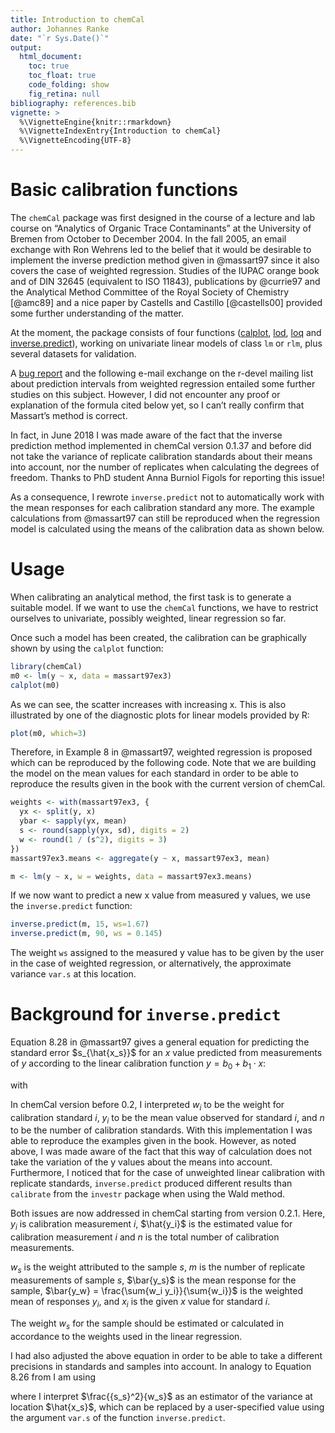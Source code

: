 ```yaml
---
title: Introduction to chemCal
author: Johannes Ranke
date: "`r Sys.Date()`"
output:
  html_document:
    toc: true
    toc_float: true
    code_folding: show
    fig_retina: null
bibliography: references.bib
vignette: >
  %\VignetteEngine{knitr::rmarkdown}
  %\VignetteIndexEntry{Introduction to chemCal}
  %\VignetteEncoding{UTF-8}
---
```


# Basic calibration functions

The `chemCal` package was first designed in the course of a lecture and lab
course on "Analytics of Organic Trace Contaminants" at the University of Bremen
from October to December 2004. In the fall 2005, an email exchange with
Ron Wehrens led to the belief that it would be desirable to implement the
inverse prediction method given in @massart97 since it also covers the
case of weighted regression. Studies of the IUPAC orange book and of DIN 32645
(equivalent to ISO 11843), publications by @currie97 and the Analytical
Method Committee of the Royal Society of Chemistry [@amc89] and a nice paper by
Castells and Castillo [@castells00] provided some further understanding of the matter.

At the moment, the package consists of four functions 
([calplot](https://pkgdown.jrwb.de/chemCal/reference/calplot.lm.html),
[lod](https://pkgdown.jrwb.de/chemCal/reference/lod.html),
[loq](https://pkgdown.jrwb.de/chemCal/reference/loq.html) and
[inverse.predict](https://pkgdown.jrwb.de/chemCal/reference/inverse.predict.html)),
working on univariate linear models of class `lm` or `rlm`, plus several
datasets for validation.

A [bug report](http://bugs.r-project.org/bugzilla3/show_bug.cgi?id=8877)
and the following e-mail exchange on the r-devel mailing list about
prediction intervals from weighted regression entailed some further studies
on this subject. However, I did not encounter any proof or explanation of the
formula cited below yet, so I can't really confirm that Massart's method is correct.

In fact, in June 2018 I was made aware of the fact that the inverse prediction
method implemented in chemCal version 0.1.37 and before did not take the
variance of replicate calibration standards about their means into account, nor
the number of replicates when calculating the degrees of freedom. Thanks to
PhD student Anna Burniol Figols for reporting this issue!

As a consequence, I rewrote `inverse.predict` not to automatically work with
the mean responses for each calibration standard any more. The example
calculations from @massart97 can still be reproduced when the regression model
is calculated using the means of the calibration data as shown below.

# Usage

When calibrating an analytical method, the first task is to generate a suitable
model. If we want to use the `chemCal` functions, we have to restrict
ourselves to univariate, possibly weighted, linear regression so far.

Once such a model has been created, the calibration can be graphically
shown by using the `calplot` function:

```r
library(chemCal)
m0 <- lm(y ~ x, data = massart97ex3)
calplot(m0)
```

As we can see, the scatter increases with increasing x. This is also
illustrated by one of the diagnostic plots for linear models
provided by R:

```r
plot(m0, which=3)
```

Therefore, in Example 8 in @massart97, weighted regression
is proposed which can be reproduced by the following code.
Note that we are building the model on the mean values for
each standard in order to be able to reproduce the results
given in the book with the current version of chemCal.

```r
weights <- with(massart97ex3, {
  yx <- split(y, x)
  ybar <- sapply(yx, mean)
  s <- round(sapply(yx, sd), digits = 2)
  w <- round(1 / (s^2), digits = 3)
})
massart97ex3.means <- aggregate(y ~ x, massart97ex3, mean)

m <- lm(y ~ x, w = weights, data = massart97ex3.means)
```

If we now want to predict a new x value from measured y values,
we use the `inverse.predict` function:

```r
inverse.predict(m, 15, ws=1.67)
inverse.predict(m, 90, ws = 0.145)
```

The weight `ws` assigned to the measured y value has to be
given by the user in the case of weighted regression, or alternatively,
the approximate variance `var.s` at this location.

# Background for `inverse.predict`

Equation 8.28 in @massart97 gives a general equation for predicting the
standard error $s_{\hat{x_s}}$ for an $x$ value predicted from measurements of
$y$ according to the linear calibration function $y = b_0 + b_1 \cdot x$:

\begin{equation}
s_{\hat{x_s}} = \frac{s_e}{b_1} \sqrt{\frac{1}{w_s m} + \frac{1}{\sum{w_i}} +
    \frac{(\bar{y_s} - \bar{y_w})^2 \sum{w_i}}
        {{b_1}^2 \left( \sum{w_i} \sum{w_i {x_i}^2} -
            {\left( \sum{ w_i x_i } \right)}^2 \right) }}
\end{equation}

with

\begin{equation}
s_e = \sqrt{ \frac{\sum w_i (y_i - \hat{y_i})^2}{n - 2}}
\end{equation}

In chemCal version before 0.2, I interpreted $w_i$ to be the weight for
calibration standard $i$, $y_i$ to be the mean value observed for standard $i$,
and $n$ to be the number of calibration standards. With this implementation
I was able to reproduce the examples given in the book. However, as noted above,
I was made aware of the fact that this way of calculation does not take the
variation of the y values about the means into account. Furthermore, I noticed
that for the case of unweighted linear calibration with replicate standards,
`inverse.predict` produced different results than `calibrate` from the
`investr` package when using the Wald method.

Both issues are now addressed in chemCal starting from version 0.2.1. Here,
$y_i$ is calibration measurement $i$, $\hat{y_i}$ is the estimated value for
calibration measurement $i$ and $n$ is the total number of calibration
measurements.

$w_s$ is the weight attributed to the sample $s$, $m$ is the number of
replicate measurements of sample $s$, $\bar{y_s}$ is the mean response for the
sample, $\bar{y_w} = \frac{\sum{w_i y_i}}{\sum{w_i}}$ is the weighted mean of
responses $y_i$, and $x_i$ is the given $x$ value for standard $i$.

The weight $w_s$ for the sample should be estimated or calculated in accordance
to the weights used in the linear regression.

I had also adjusted the above equation in order to be able to take a different
precisions in standards and samples into account. In analogy to Equation 8.26
from \cite{massart97} I am using

\begin{equation}
s_{\hat{x_s}} = \frac{1}{b_1} \sqrt{\frac{{s_s}^2}{w_s m} +
    {s_e}^2 \left( \frac{1}{\sum{w_i}} +
        \frac{(\bar{y_s} - \bar{y_w})^2 \sum{w_i}}
            {{b_1}^2 \left( \sum{w_i} \sum{w_i {x_i}^2} - {\left( \sum{ w_i x_i } \right)}^2 \right) } \right) }
\end{equation}

where I interpret $\frac{{s_s}^2}{w_s}$ as an estimator of the variance at location
$\hat{x_s}$, which can be replaced by a user-specified value using the argument
`var.s` of the function `inverse.predict`.
